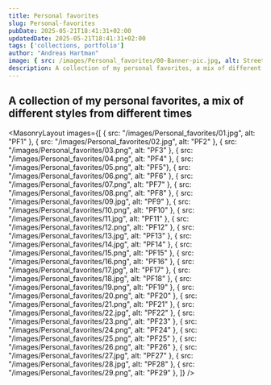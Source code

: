 ```yaml
---
title: Personal favorites
slug: Personal-favorites
pubDate: 2025-05-21T18:41:31+02:00
updatedDate: 2025-05-21T18:41:31+02:00
tags: ['collections, portfolio']
author: "Andreas Hartman"
image: { src: /images/Personal_favorites/00-Banner-pic.jpg, alt: Streetcat, positionx: 30%, positiony: 20%}
description: A collection of my personal favorites, a mix of different styles from different times.
---
```


A collection of my personal favorites, a mix of different styles from different times
---

<MasonryLayout images={[
    { src: "/images/Personal_favorites/01.jpg", alt: "PF1" },
    { src: "/images/Personal_favorites/02.jpg", alt: "PF2" },
    { src: "/images/Personal_favorites/03.png", alt: "PF3" },
    { src: "/images/Personal_favorites/04.png", alt: "PF4" },
    { src: "/images/Personal_favorites/05.png", alt: "PF5"},
    { src: "/images/Personal_favorites/06.png", alt: "PF6" },
    { src: "/images/Personal_favorites/07.png", alt: "PF7" },
    { src: "/images/Personal_favorites/08.png", alt: "PF8" },
    { src: "/images/Personal_favorites/09.jpg", alt: "PF9" },
    { src: "/images/Personal_favorites/10.png", alt: "PF10" },
    { src: "/images/Personal_favorites/11.jpg", alt: "PF11" },
    { src: "/images/Personal_favorites/12.png", alt: "PF12" },
    { src: "/images/Personal_favorites/13.jpg", alt: "PF13" },
    { src: "/images/Personal_favorites/14.jpg", alt: "PF14" },
    { src: "/images/Personal_favorites/15.png", alt: "PF15" },
    { src: "/images/Personal_favorites/16.png", alt: "PF16" },
    { src: "/images/Personal_favorites/17.jpg", alt: "PF17" },
    { src: "/images/Personal_favorites/18.jpg", alt: "PF18" },
    { src: "/images/Personal_favorites/19.png", alt: "PF19" },
    { src: "/images/Personal_favorites/20.png", alt: "PF20" },
    { src: "/images/Personal_favorites/21.png", alt: "PF21" },
    { src: "/images/Personal_favorites/22.jpg", alt: "PF22" },
    { src: "/images/Personal_favorites/23.png", alt: "PF23" },
    { src: "/images/Personal_favorites/24.png", alt: "PF24" },
    { src: "/images/Personal_favorites/25.png", alt: "PF25" },
    { src: "/images/Personal_favorites/26.png", alt: "PF26" },
    { src: "/images/Personal_favorites/27.jpg", alt: "PF27" },
    { src: "/images/Personal_favorites/28.jpg", alt: "PF28" },
    { src: "/images/Personal_favorites/29.png", alt: "PF29" },
]} />
